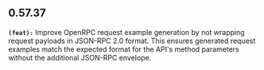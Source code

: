 ## 0.57.37
**`(feat):`** Improve OpenRPC request example generation by not wrapping request payloads in JSON-RPC 2.0 format. 
This ensures generated request examples match the expected format for the API's method parameters 
without the additional JSON-RPC envelope.


